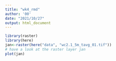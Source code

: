 ```yaml
---
title: "wk4_rmd"
author: '00'
date: "2021/10/27"
output: html_document
---
```


```r
library(raster)
library(here)
jan<-raster(here("data", "wc2.1_5m_tavg_01.tif"))
# have a look at the raster layer jan
plot(jan)
```

